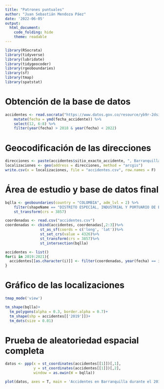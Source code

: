 ```yaml
---
title: "Patrones puntuales"
author: "Juan Sebastián Mendoza Páez"
date: '2022-06-05'
output:
  html_document:
    code_folding: hide
    theme: readable
---
```


```r
library(RSocrata)
library(tidyverse)
library(lubridate)
library(tidygeocoder)
library(rgeoboundaries)
library(sf)
library(tmap)
library(spatstat)
```


# Obtención de la base de datos

```r
accidentes <- read.socrata("https://www.datos.gov.co/resource/yb9r-2dsi.json") %>%
    mutate(fecha = ymd(fecha_accidente)) %>%
    select(12, 6:8) %>%
    filter(year(fecha) > 2018 & year(fecha) < 2022)
```


# Geocodificación de las direcciones

```r
direcciones <- paste(accidentes$sitio_exacto_accidente, ", Barranquilla, Colombia", sep = "")
localizaciones <- geo(address = direcciones, method = "arcgis")
write.csv(x = localizaciones, file = "accidentes.csv", row.names = F)
```


# Área de estudio y base de datos final

```r
bqlla <- geoboundaries(country = "COLOMBIA", adm_lvl = 2) %>%
    filter(shapeName == "DISTRITO ESPECIAL, INDUSTRIAL Y PORTUARIO DE BARR*")%>%
    st_transform(crs = 3857)

coordenadas <- read.csv("accidentes.csv")
coordenadas <- cbind(accidentes, coordenadas[,2:3])%>%
                st_as_sf(coords = c('long', 'lat'))%>%
                st_set_crs(value = 4326)%>%
                st_transform(crs = 3857)%>%
                st_intersection(bqlla)

accidentes <- list()
for(i in 2019:2021){
  accidentes[[as.character(i)]] <- filter(coordenadas, year(fecha) == i & month(fecha) > 3)
}
```


# Gráfico de las localizaciones

```r
tmap_mode('view')

tm_shape(bqlla)+
  tm_polygons(alpha = 0.3, border.alpha = 0.7)+
  tm_shape(shp = accidentes[['2019']])+
  tm_dots(size = 0.01)
```

# Prueba de aleatoriedad espacial completa

```r
datos <- ppp(x = st_coordinates(accidentes[[1]])[,1],
             y = st_coordinates(accidentes[[1]])[,2],
             window = as.owin(W = bqlla))

plot(datos, axes = T, main = 'Accidentes en Barranquilla durante el 2019')
```


